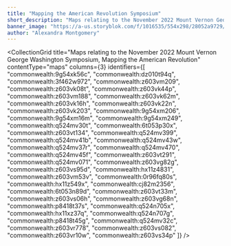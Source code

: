 ```yaml
---
title: "Mapping the American Revolution Symposium"
short_description: "Maps relating to the November 2022 Mount Vernon George Washington Symposium, Mapping the American Revolution"
banner_image: "https://a-us.storyblok.com/f/1016535/554x298/28052a9729/mapping_american_revolution.jpg"
author: "Alexandra Montgomery"
---
```




<CollectionGrid
    title="Maps relating to the November 2022 Mount Vernon George Washington Symposium, Mapping the American Revolution"
    contentType="maps"
    columns={3}
    identifiers={[
        "commonwealth:9g54xk56c",
        "commonwealth:dz010t94q",
        "commonwealth:3f462w972",
        "commonwealth:z603vm209",
        "commonwealth:z603vk08t",
        "commonwealth:z603vk44p",
        "commonwealth:z603vm188",
        "commonwealth:z603vk62m",
        "commonwealth:z603vk16h",
        "commonwealth:z603vk22n",
        "commonwealth:z603vk203",
        "commonwealth:9g54xm206",
        "commonwealth:9g54xm16m",
        "commonwealth:9g54xm249",
        "commonwealth:q524mv30t",
        "commonwealth:6t053p30x",
        "commonwealth:z603vt134",
        "commonwealth:q524mv399",
        "commonwealth:q524mv41b",
        "commonwealth:q524mv43w",
        "commonwealth:q524mv37r",
        "commonwealth:q524mv470",
        "commonwealth:q524mv45f",
        "commonwealth:z603vt291",
        "commonwealth:q524mv071",
        "commonwealth:z603vg82g",
        "commonwealth:z603vs95d",
        "commonwealth:hx11z4831",
        "commonwealth:z603vm53v",
        "commonwealth:0r96fq80s",
        "commonwealth:hx11z549x",
        "commonwealth:cj82m2356",
        "commonwealth:6t053n89d",
        "commonwealth:z603vt33m",
        "commonwealth:z603vs06h",
        "commonwealth:z603vg68n",
        "commonwealth:p8418t37s",
        "commonwealth:q524n705x",
        "commonwealth:hx11xz37q",
        "commonwealth:q524n707g",
        "commonwealth:p8418t45g",
        "commonwealth:q524mv32c",
        "commonwealth:z603vr778",
        "commonwealth:z603vs082",
        "commonwealth:z603vr10w",
        "commonwealth:z603vs34p"
    ]}
/>

